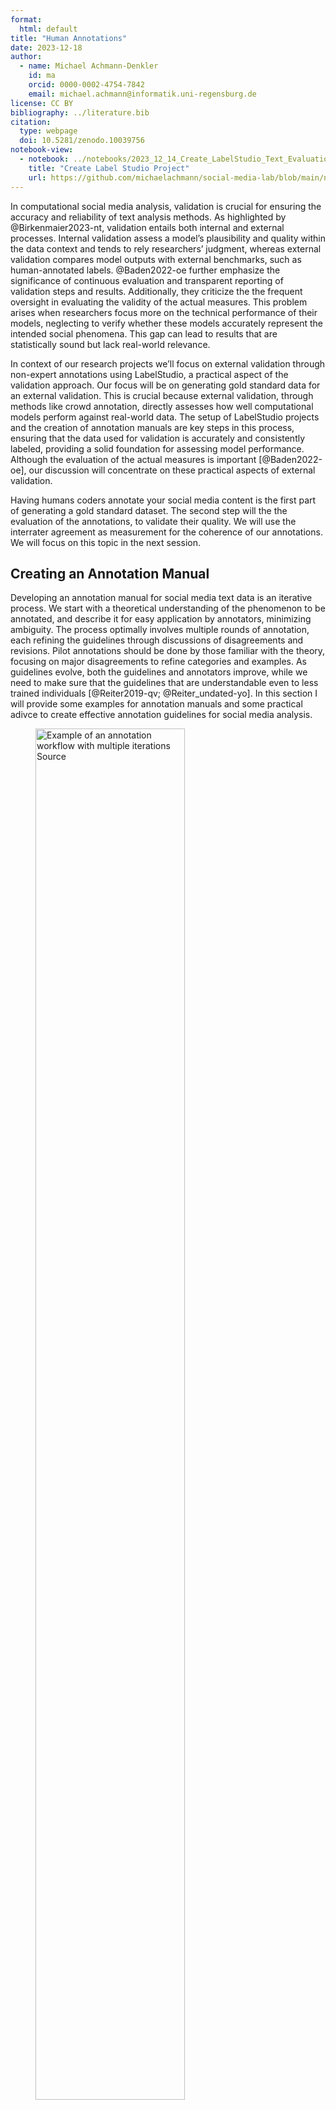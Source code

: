 ```yaml
---
format: 
  html: default
title: "Human Annotations"    
date: 2023-12-18
author:
  - name: Michael Achmann-Denkler
    id: ma
    orcid: 0000-0002-4754-7842
    email: michael.achmann@informatik.uni-regensburg.de
license: CC BY
bibliography: ../literature.bib
citation:
  type: webpage
  doi: 10.5281/zenodo.10039756
notebook-view:
  - notebook: ../notebooks/2023_12_14_Create_LabelStudio_Text_Evaluation.ipynb 
    title: "Create Label Studio Project"
    url: https://github.com/michaelachmann/social-media-lab/blob/main/notebooks/2023_12_14_Create_LabelStudio_Text_Evaluation.ipynb
---
```


In computational social media analysis, validation is crucial for ensuring the accuracy and reliability of text analysis methods. As highlighted by @Birkenmaier2023-nt, validation entails both internal and external processes. Internal validation assess a model's plausibility and quality within the data context and tends to rely researchers' judgment, whereas external validation compares model outputs with external benchmarks, such as human-annotated labels. @Baden2022-oe further emphasize the significance of continuous evaluation and transparent reporting of validation steps and results. Additionally, they criticize the the frequent oversight in evaluating the validity of the actual measures. This problem arises when researchers focus more on the technical performance of their models, neglecting to verify whether these models accurately represent the intended social phenomena. This gap can lead to results that are statistically sound but lack real-world relevance.

In context of our research projects we'll focus on external validation through non-expert annotations using LabelStudio, a practical aspect of the validation approach. Our focus will be on generating gold standard data for an external validation. This is crucial because external validation, through methods like crowd annotation, directly assesses how well computational models perform against real-world data. The setup of LabelStudio projects and the creation of annotation manuals are key steps in this process, ensuring that the data used for validation is accurately and consistently labeled, providing a solid foundation for assessing model performance. Although the evaluation of the actual measures is important [@Baden2022-oe], our discussion will concentrate on these practical aspects of external validation.

Having humans coders annotate your social media content is the first part of generating a gold standard dataset. The second step will the the evaluation of the annotations, to validate their quality. We will use the interrater agreement as measurement for the coherence of our annotations. We will focus on this topic in the next session.

## Creating an Annotation Manual
Developing an annotation manual for social media text data is an iterative process. We start with a theoretical understanding of the phenomenon to be annotated, and describe it for easy application by annotators, minimizing ambiguity. The process optimally involves multiple rounds of annotation, each refining the guidelines through discussions of disagreements and revisions. Pilot annotations should be done by those familiar with the theory, focusing on major disagreements to refine categories and examples. As guidelines evolve, both the guidelines and annotators improve, while we need to make sure that the guidelines that are understandable even to less trained individuals [@Reiter2019-qv; @Reiter_undated-yo]. In this section I will provide some examples for annotation manuals and some practical adivce to create effective annotation guidelines for social media analysis.

![Example of an annotation workflow with multiple iterations [Source](https://nilsreiter.de/blog/2017/howto-annotation)](/images/annotation-workflow.png){width=75%}

Practically speaking, get started by creating a document which can be shared online, e.g. on [Google Docs](https://docs.google.com/) or [CodiMD](https://md.digitalhumanities.io/). I suggest to structure you document as follows:

```
.
├── Introduction
│   ├── Outline the research project:
│   │   ├── What is your goal?
│   │   └── Why do you need the help of annotators?
│   ├── What can annotators expect?
│   └── How are they being reimbursed? 
├── Overview of all steps, e.g.
│   ├── How and where to register
│   └── When to act
├── Software Manual (LabelStudio HowTo)
│   ├── Annotation Interface
│   └── Keyboard Shortcuts
├── Introduction to Variables
│   ├── Definition for each variable / Values
│   └── Instructions for each variable / Values
└── Examples for each Variable
    ├── Positive Examples
    └── Negative Examples
```

Make use of tables, images and formatting to guide the attention of the readers to the right places. Put emphasize on the most important parts of the annotation manual to gain good quality annotations. I have created several annotation projects in the past. The quality of the manuals started evolving as well. Take a look at the examples for a better understanding of good formatting and how to present examples to your annotators:

* [Coding categories for images (German)](https://md.digitalhumanities.io/s/CW3TLUz5V)
* [Coding policy issues for text (German)](https://md.digitalhumanities.io/s/mMe--msnX)
* [Coding multiple content variables for text (German)](https://md.digitalhumanities.io/s/qemlDtXK0)

Based on my personal experience I would recommend to:

1. Focus on few variables per annotation project, due to two reasons: On the one hand it is easiert to read a short annotation manual for one or few variables and then keep annotating. We do not need to keep switching between tasks and thus to look up the definition of the one or the other variable again and again. On the other hand the software which we are going to use (LabelStudio) has a neat keyboard shortcut feature: This enables annotators to quickle select values by pressing buttons on their keyboard. The less options, the better shortcuts can be used (and remembered).
2. Generally speaking: Less is more. Keep the amount of variables low. Stick to one modality at a time. Keep the total amount of annotations per annotator at a manageable level (e.g. 2-3 hours of work) and ask the participants to take breaks when coding! 
3. Through my annotations B.A. Students reached consistently lower annotation quality than M.A. / M.Sc. students. 
4. To improve the quality I have experimented with Google Forms and generated a quiz. We can provide the correct solutions to questions, ask future annotators to take the quiz and they will receive some feedback on a test round of coding before starting the actual project. 
5. In another approach to improve the quality I asked to participants first code a small subsets and take a qualitative look at the results. I gave feedback and resolved conflicts before adding the annotators to my actual project.

:::{.column-page}
![A negative example: This annotation interface, based on @Hasler2021-gg, slows the annotation process down: Keyboard shortcuts cannot be used efficiently.](/images/labelstudio.png)
:::

## Setup an annotation project
We are going to use [Label Studio](https://labelstud.io/) as an annotation interface. While we do not need to use a specialized software, Label Studio makes the process of setting up annotation projects, inviting and organizing annotators, and the actual annotation a lot easier. A low resource alternative to specialized annotation software is Excel: Convert your text DataFrame to an Excel sheet, delete all but the text columns, add columns for your variables, and write a detailed annotation manual for your coders how to fill in your Excel sheet. These steps are easy to reproduce and quick to implement, yet the specialized software makes sure that annotator input follows your standard as you may define a detailed interface, it shuffles the order of annotations, and it offers keyboard shortcuts to speed up annotations. Additionally (when using the Enterprise version which is free for researchers), it tracks time spent on annotations and calculates first scores to estimate interrater reliability. [My Medium story "How to Accelerate your Annotation Process for Visual Social Media Analysis with Label Studio"](https://achmann.dev/how-to-accelerate-your-annotation-process-for-visual-social-media-analysis-with-label-studio-24c980a909f6) goes into more detail.

For our seminar, we are going to use a self-hosted version of Label Studio. The biggest draw back is the limitation of one annotation per document. We can, however, overcome this limitation by setting up the same project three times and calculating  interrater agreement measures ourselves (we are, of course, going to use standardized measures like Cohen's $\kappa$, see [Agreement & Evaluation](/evaluation/agreement.qmd)).

### Setup a Label Studio project
The [Label Studio Text Evaluation Notebook](https://github.com/michaelachmann/social-media-lab/blob/main/notebooks/2023_12_14_Create_LabelStudio_Text_Evaluation.ipynb) guides you step by step through the automated creation of a labelstudio project:

{{< embed ../notebooks/2023_12_14_Create_LabelStudio_Text_Evaluation.ipynb echo=true >}}

### Designing an Interface
While the above notebook contains some logic to algorithmically generate a simple annotation interface, I recommend to customize your interface using the [Interface XML Tags](https://labelstud.io/tags) and CSS. In order to change the interface, open your project and click on *Settings*. 

![The *Settings* button in the top-right corner of annotation projects.](/images/ls-settings.png){width="50%"}

Next, select the *Labeling Interface* section and switch to code view. Here we can modify the interface using the custom Label Studio XML in a manner similar to HTML pages. 

![The *Labeling Interface* in the project settings](/images/ls-interface-settings.png)

When workig with Text the next tag is essential:

```XML
<Text name="Text" value="$Text"/>
```

Here we define a `Text` tag with the name `Text`, prefilled with the content of the `Text` column of the previously uploaded DataFrame, through the `$Text` placeholder. If you wanted to e.g. fill the tag with the `identifier` column set `value="$identifier"`. 

Here is an example of a clear and simple coding interface that I used in a past project:

![An example of a labeling interface for political communication.](/images/ls-interface.png){width=75%}

::: {.callout-note}
Note the *Unsure* option: It is good practice to offer annotators a fallback option in case of uncertainty. These uncertainties can, at a later stage, be resolved, e.g. through an expert review.
:::


And the XML / CSS code for the interface:

```xml
<View>
   <Style> .caption { background: white; padding: 10px; border-radius: 5px; font-size:medium; max-width:728px; margin:auto;}</Style>
  <Style> .interface {padding: 20px; margin: auto;}</Style>
  <View className="caption">
   <Text name="Text" value="$Text"/>
  </View>
  <View style="display:flex; box-shadow: 2px 2px 5px #999; padding: 5px; border-radius: 5px; max-width:680px; margin: auto; margin-top: 2em;">
    <View className="interface">
<Header value="Positioning" /><Choices name="Positioning" choice="single" toName="Text"><Choice value="True" /><Choice value="False" selected="true" /><Choice value="Unsure" /></Choices>
    </View>
    <View className="interface">
      <Header value="Call to Action" /><Choices name="Call to Action" showInline="false" choice="single" toName="Text"><Choice value="True" /><Choice value="False" selected="true"  /><Choice value="Unsure" /></Choices>
    </View>
    <View className="interface">
      <Header value="Documenation" /><Choices name="Documentation" showInline="false" choice="single" toName="Text"><Choice value="True" /><Choice value="False" selected="true"  /><Choice value="Unsure" /></Choices>
    </View>
    <View className="interface">
      <Header value="Unleserlich" /><Choices name="OCR" showInline="false" choice="single" toName="Text"><Choice value="True" /><Choice value="False" selected="true"  /><Choice value="Unsure" selected="false" style="visibility:hidden;"/></Choices>
    </View>
  </View>
    </View>
```

::: {.callout-tip}
Give it a try to design an interface [with the help of ChatGPT](https://chat.openai.com/share/9a7ef2e4-5a5d-423d-a458-31ef830b5bbc)! Beware, the linked chat generated a mediocre solution: Some `style` tags are not being applied, yet the interface is fully functional and looks better than the standard interface. Generating an optimal interface takes time, both in conversation with ChatGPT, and from scratch.
:::

Overall, the provided notebook and examples offer various options to export your social media data to label studio and to create a custom interface for your annotation project. It is, as outlined in the [creating an annotation manual](#creating-an-annotation-manual), important to test the annotation manual **and** the annotation interface through multiple iterations. Make use of your project teams here!


## Collect Annotations

The annotation manual is written, the data has been added to a label studio project, the manual and interface have both been tested and improved through several iterations: Now you are ready to invite annotators to your project! In context of our research seminar we aim at non-expert annotators. We may make use of our "Versuchspersonenstunden" (*participant hours*) system, thus we may hire students as annotators. For each hour of participation, their receive one participant hours. An ideal annotation project in this context should not exceed two hours! The [uni website](https://www.uni-regensburg.de/sprache-literatur-kultur/medieninformatik/studium/versuchspersonenstunden/index.html) offers all information on participant hours. Additionally, members from each group are welcome to participate in the other's annotation projects, allowing for mutual exchange of participation.

## Conclusion
@Baden2022-oe and @Birkenmaier2023-nt provide sound arguments for the need of validation when working with methods of computational text analysis. This chapter outlined the first practical steps towards an external validation of computational classifications: Creating an annotation manual, and setting up an annotation project. In the next session, we will take a look at the actual evaluation of computational classifications: First we are going to evaluate the quality of our human annotations through interrater agreement measurements. In an intermediary step we will derive ground truth data through majority decisions (following a common practiceto improve the quality of the final dataset [@Davani2022-nu]), before calculating the evaluation metrics (accuracy, refall, F1-scores) for our model comparing the gold standard dataset with the computational annotations. 